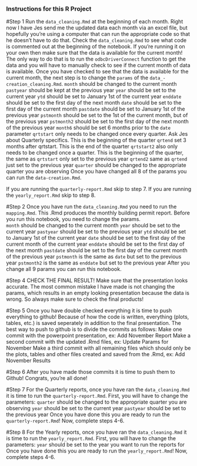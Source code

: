 
### Instructions for this R Project

#Step 1
Run the `data_cleaning.Rmd` at the beginning of each month. Right now I have Jes send me the updated data each month via an excel file, but hopefully you're using a computer that can run the appropriate code so that he doesn't have to do that. Check the `data_cleaning.Rmd` to see what code is commented out at the beginning of the notebook. If you're running it on your own then make sure that the data is available for the current month! The only way to do that is to run the `odbcDriverConnect` function to get the data and you will have to manually check to see if the current month of data is available. Once you have checked to see that the data is available for the current month, the next step is to change the `params` of the `data_-creation_cleaning.Rmd`. 
          `month` should be changed to the current month
          `pastyear` should be kept at the previous year
          `year` should be set to the current year
          `ytd` should be set to January 1st of the current year
          `enddate` should be set to the first day of the next month
          `date` should be set to the first day of the current month
          `pastdate` should be set to January 1st of the previous year
          `pstmonth` should be set to the 1st of the current month, but of the previous year
          `pstmonth2` should be set to the first day of the next month of the previous year
          `month6` should be set 6 months prior to the `date` parameter
          `qrtstart` only needs to be changed once every quarter. Ask Jes about Quarterly specifics. This is the beginning of the quarter
          `qrtend` set 3 months after qrtstart. This is the end of the quarter
          `qrtstart2` also only needs to be changed once a quarter. This is the beginning of the quarter, the same as `qrtstart` only set to the previous year
          `qrtend2` same as `qrtend` just set to the previous year
          `quarter` should be changed to the appropriate quarter you are observing
Once you have changed all 8 of the params you can run the `data-creation.Rmd`. 

If you are running the `quarterly-report.Rmd` skip to step 7.
If you are running the `yearly_report.Rmd` skip to step 8.


#Step 2
Once you have run the `data_cleaning.Rmd` you need to run the `mapping.Rmd`. This .Rmd produces the monthly building permit report. Before you run this notebook, you need to change the params.  
          `month` should be changed to the current month
          `year` should be set to the current year
          `pastyear` should be set to the previous year
          `ytd` should be set to January 1st of the current year
          `date` should be set to the first day of the current month of the current year
          `enddate` should be set to the first day of the next month
          `pastdate` should be set to the first day of the current month of the previous year
          `pstmonth` is the same as `date` but set to the previous year
          `pstmonth2` is the same as `enddate` but set to the previous year
After you change all 9 params you can run this notebook. 

#Step 4
CHECK THE FINAL RESULT! Make sure that the presentation looks accurate. The most common mistake I have made is not changing the params, which results in an empty looking presentation because the data is wrong. So always make sure to check the final products!

#Step 5
Once you have double checked everything it is time to push everything to github! Because of how the code is written, everything (plots, tables, etc.) is saved seperately in addition to the final presentation. The best way to push to github is to divide the commits as follows:
          Make one commit with the powerpoint presentation, ex: Add November Report
          Make a second commit with the updated .Rmd files, ex: Update Params for November
          Make a third commit with all remaining files which should only be the plots, tables and other files created and saved from the .Rmd, ex: Add November Results
          
#Step 6
After you have made those commits it is time to push them to Github! Congrats, you're all done!

#Step 7
For the Quarterly reports, once you have ran the `data_cleaning.Rmd` it is time to run the `quarterly-report.Rmd`. First, you will have to change the parameters:
          `quarter` should be changed to the appropriate quarter you are observing
          `year` should be set to the current year
          `pastyear` should be set to the previous year
Once you have done this you are ready to run the `quarterly-report.Rmd`! Now, complete steps 4-6. 

#Step 8
For the Yearly reports, once you have ran the `data_cleaning.Rmd` it is time to run the `yearly_report.Rmd`. First, you will have to change the parameters:
          `year` should be set to the year you want to run the reports for
Once you have done this you are ready to run the `yearly_report.Rmd`! Now, complete steps 4-6. 